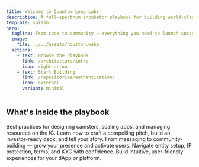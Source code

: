 ```yaml
---
title: Welcome to Quantum Leap Labs
description: A full-spectrum incubator playbook for building world-class Internet Computer projects.
template: splash
hero:
  tagline: From code to community — everything you need to launch successfully.
  image:
    file: ../../assets/houston.webp
  actions:
    - text: Browse the Playbook
      link: /architecture/intro
      icon: right-arrow
    - text: Start Building
      link: /repositories/authentication/
      icon: external
      variant: minimal
---
```



## What's inside the playbook

<CardGrid stagger>
  <Card title="Technical Architecture" icon="seti:db">
    Best practices for designing canisters, scaling apps, and managing resources on the IC.
  </Card>
  <Card title="Pitching & Fundraising" icon="up-arrow">
    Learn how to craft a compelling pitch, build an investor-ready deck, and tell your story.
  </Card>
  <Card title="Marketing & Positioning" icon="rocket">
    From messaging to community-building — grow your presence and activate users.
  </Card>
  <Card title="Legal & Compliance" icon="approve-check-circle">
    Navigate entity setup, IP protection, terms, and KYC with confidence.
  </Card>
  <Card title="Design & UX" icon="star">
    Build intuitive, user-friendly experiences for your dApp or platform.
  </Card>
</CardGrid>


